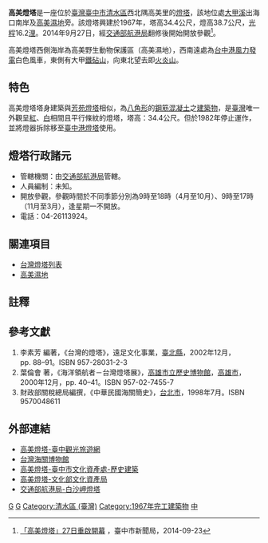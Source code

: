 {{NoteTA
|G1=Unit
}}
{{Infobox_lighthouse
|name           = 高美燈塔
|image_name     = 高美燈塔.JPG
|image_width    = 
|caption        = 
|location       = {{ROC-TW}}[[臺中市|臺中市]][[清水區_(臺灣)|清水區]][[高美里|高美里]]高美路748號([[高美野生動物保護區|高美溼地]]旁)
|pushpin_map    = 
|pushpin_map_caption = 
|designation    =
|yearbuilt      = 
|yearlit        = 1967年
|automated      =
|yeardeactivated =
|foundation     = 
|construction   = 八角形鋼筋混凝土，<br/>外觀紅白橫紋相間
|shape          =
|marking        =
|height         = 34.4公尺 
|focalheight    = 38.7公尺
|elevation      = 
|lens           = 
|currentlens    = 
|lightsource    =
|intensity      =  
|range          =
|characteristic =  
|fogsignal      =
|racon          =
|admiralty      =
|canada         =
|NGA            =
|ARLHS          =
|USCG           =
|country        = 
|managingagent  =  [[交通部航港局|交通部航港局]]
|heritage       =
}}

'''高美燈塔'''是一座位於[[臺灣|臺灣]][[臺中市|臺中市]][[清水區_(臺灣)|清水區]]西北隅高美里的[[灯塔|燈塔]]，該地位處[[大甲溪|大甲溪]]出海口南岸及[[高美野生動物保護區|高美濕地]]旁。該燈塔興建於1967年，塔高34.4公尺，燈高38.7公尺，[[光程|光程]]16.2[[浬|浬]]。2014年9月27日，經[[交通部航港局|交通部航港局]]翻修後開始開放參觀<ref>[http://www.taichung.gov.tw/ct.asp?xItem=1260533&ctNode=712&mp=100010 「高美燈塔」27日重啟開幕] {{Wayback|url=http://www.taichung.gov.tw/ct.asp?xItem=1260533&ctNode=712&mp=100010 |date=20141129052352 }}，臺中市新聞局，2014-09-23</ref>。

高美燈塔西側海岸為高美野生動物保護區（高美濕地），西南遠處為[[台中港|台中港]][[風力發電|風力發電]]白色風車，東側有大甲[[鐵砧山|鐵砧山]]，向東北望去即[[火炎山_(苗栗縣)|火炎山]]。

==特色==
高美燈塔塔身建築與[[芳苑燈塔|芳苑燈塔]]相似，為[[八角形|八角形]]的[[鋼筋|鋼筋]][[混凝土|混凝土]]之[[建築物|建築物]]，是[[臺灣|臺灣]]唯一外觀呈[[紅色|紅]]、[[白色|白]]相間且平行條紋的燈塔，塔高：34.4公尺。但於1982年停止運作，並將燈器拆除移至[[臺中港燈塔|臺中港燈塔]]使用。

==燈塔行政諸元==
*管轄機關：由[[交通部航港局|交通部航港局]]管轄。
*人員編制：未知。
*開放參觀，參觀時間於不同季節分別為9時至18時（4月至10月）、9時至17時（11月至3月），逢星期一不開放。
*電話：04-26113924。

==關連項目==
*[[台灣燈塔列表|台灣燈塔列表]]
*[[高美野生動物保護區|高美濕地]]

==註釋==
{{reflist}}

==參考文獻==
{{refbegin}}
#李素芳 編著，《台灣的燈塔》，遠足文化事業，[[新北市|臺北縣]]，2002年12月，pp. 88–91。ISBN 957-28031-2-3
#葉倫會 著，《海洋領航者－台灣燈塔展》，[[高雄市立歷史博物館|高雄市立歷史博物館]]，[[高雄市|高雄市]]，2000年12月，pp. 40–41。ISBN 957-02-7455-7
#財政部關稅總局編撰，《中華民國海關簡史》，[[台北市|台北市]]，1998年7月。ISBN 9570048611
{{refend}}

== 外部連結 ==
{{commonscat|Gaomei_Lighthouse}}
*[http://travel.taichung.gov.tw/zh-tw/Attractions/Intro/948/高美燈塔 高美燈塔-臺中觀光旅遊網] {{Wayback|url=http://travel.taichung.gov.tw/zh-tw/Attractions/Intro/948/%E9%AB%98%E7%BE%8E%E7%87%88%E5%A1%94 |date=20170620065810 }}
*[https://museum.customs.gov.tw/Default.aspx 台灣海關博物館] {{Wayback|url=https://museum.customs.gov.tw/Default.aspx |date=20190501165809 }}
*[http://www.tchac.taichung.gov.tw/historybuilding?uid=34&pid=214 高美燈塔-臺中市文化資產處-歷史建築] {{Wayback|url=http://www.tchac.taichung.gov.tw/historybuilding?uid=34&pid=214 |date=20180310200719 }}
*[https://nchdb.boch.gov.tw/assets/advanceSearch/historicalBuilding/20180529000002 高美燈塔-文化部文化資產局] {{Wayback|url=https://nchdb.boch.gov.tw/assets/advanceSearch/historicalBuilding/20180529000002 |date=20190501165809 }}
*[https://lighthouse.motcmpb.gov.tw/lighthouse_3_7.html 交通部航港局-白沙岬燈塔] {{Wayback|url=https://lighthouse.motcmpb.gov.tw/lighthouse_3_7.html |date=20190901015116 }}

{{臺灣燈塔}}
{{台中市文化資產}}
{{臺中市歷史建築}}

[[Category:台灣燈塔|G]]
[[Category:台中市旅遊人文景點|G]]
[[Category:清水區_(臺灣)|Category:清水區 (臺灣)]]
[[Category:1967年完工建築物|Category:1967年完工建築物]]
[[Category:臺灣戰後時期的有形文化資產|中]]